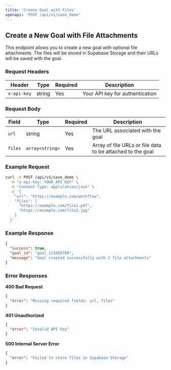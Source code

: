 ```yaml
---
title: 'Create Goal with Files'
openapi: 'POST /api/v1/save_demo'
---
```


## Create a New Goal with File Attachments

This endpoint allows you to create a new goal with optional file attachments. The files will be stored in Supabase Storage and their URLs will be saved with the goal.

### Request Headers

| Header | Type | Required | Description |
|--------|------|----------|-------------|
| `x-api-key` | string | Yes | Your API key for authentication |

### Request Body

| Field | Type | Required | Description |
|-------|------|----------|-------------|
| `url` | string | Yes | The URL associated with the goal |
| `files` | `array<string>`| Yes | Array of file URLs or file data to be attached to the goal |

### Example Request

```bash
curl -X POST /api/v1/save_demo \
  -H "x-api-key: YOUR_API_KEY" \
  -H "Content-Type: application/json" \
  -d '{
    "url": "https://example.com/workflow",
    "files": [
      "https://example.com/file1.pdf",
      "https://example.com/file2.jpg"
    ]
  }'
```

### Example Response

```json
{
  "success": true,
  "goal_id": "goal_123456789",
  "message": "Goal created successfully with 2 file attachments"
}
```

### Error Responses

**400 Bad Request**
```json
{
  "error": "Missing required fields: url, files"
}
```

**401 Unauthorized**
```json
{
  "error": "Invalid API key"
}
```

**500 Internal Server Error**
```json
{
  "error": "Failed to store files in Supabase Storage"
}
```
